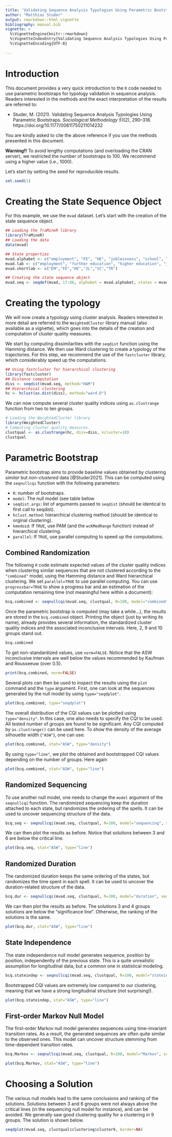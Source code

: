 ---
title: 'Validating Sequence Analysis Typologies Using Parametric Bootstrap: R Code introduction'
author: "Matthias Studer"
output: rmarkdown::html_vignette
bibliography: manual.bib 
vignette: >
  %\VignetteEngine{knitr::rmarkdown}
  %\VignetteIndexEntry{Validating Sequence Analysis Typologies Using Parametric Bootstrap: R Code introduction}
  %\VignetteEncoding{UTF-8}
    
---


# Introduction 

This document provides a very quick introduction to the `R` code needed to use parametric bootstraps for typology validation in sequence analysis. Readers interested in the methods and the exact interpretation of the results are referred to:

- Studer, M. (2021). Validating Sequence Analysis Typologies Using Parametric Bootstraps. *Sociological Methodology 51(2)*, 290--318. https://doi.org/10.1177/00811750211014232 

You are kindly asked to cite the above reference if you use the methods presented in this document. 

**Warning!!** To avoid lengthy computations (and overloading the CRAN server), we restricted the number of bootstraps to 100. We recommend using a higher value (i.e., 1000). 

Let's start by setting the seed for reproducible results.


```{r, message=FALSE}
set.seed(1)
```

# Creating the State Sequence Object
For this example, we use the `mvad` dataset. Let's start with the creation of the state sequence object.

```{r, message=FALSE}
## Loading the TraMineR library
library(TraMineR)
## Loading the data
data(mvad)

## State properties
mvad.alphabet <- c("employment", "FE", "HE", "joblessness", "school", "training")
mvad.lab <- c("employment", "further education", "higher education", "joblessness", "school", "training")
mvad.shortlab <- c("EM","FE","HE","JL","SC","TR")

## Creating the state sequence object
mvad.seq <- seqdef(mvad, 17:86, alphabet = mvad.alphabet, states = mvad.shortlab, labels = mvad.lab, xtstep = 6)

```


# Creating the typology

We will now create a typology using cluster analysis. Readers interested in more detail are referred to the `WeightedCluster` library manual (also available as a vignette), which goes into the details of the creation and computation of cluster quality measures. 

We start by computing dissimilarities with the `seqdist` function using the Hamming distance. We then use Ward clustering to create a typology of the trajectories. For this step, we recommend the use of the `fastcluster` library, which considerably speed up the computations.


```{r, cache=TRUE, message=FALSE}
## Using fastcluster for hierarchical clustering
library(fastcluster)
## Distance computation
diss <- seqdist(mvad.seq, method="HAM")
## Hierarchical clustering
hc <- hclust(as.dist(diss), method="ward.D")
```

We can now compute several cluster quality indices using `as.clustrange` function from two to ten groups.

```{r, message=FALSE}
# Loading the WeightedCluster library
library(WeightedCluster)
# Computing cluster quality measures.
clustqual <- as.clustrange(hc, diss=diss, ncluster=10)
clustqual
```

# Parametric Bootstrap

Parametric bootstrap aims to provide baseline values obtained by clustering *similar* but *non-clustered* data [@Studer2021]. This can be computed using the `seqnullcqi` function with the following parameters:

 - `R`: number of bootstraps.
 - `model`: The null model (see table below
 - `seqdist.args`: list of arguments passed to `seqdist` (should be identical to first call to seqdist).
 - `hclust.method`: hierarchical clustering method (should be identical to orginal clustering).
 - `kmedoid`: If `TRUE`, use PAM (and the `wcKMedRange` function) instead of hierarchical clustering.
 - `parallel`: If `TRUE`, use parallel computing to speed up the computations.


## Combined Randomization
The following `R` code estimate expected values of the cluster quality indices when clustering similar sequences that are not clustered according to the `"combined"` model, using the Hamming distance and Ward hierarchical clustering. We set `parallel=TRUE` to use parallel computing. You can use `progressbar=TRUE` to show a progress bar and an estimation of the computation remaining time (not meaningful here within a document):


```{r}
bcq.combined <- seqnullcqi(mvad.seq, clustqual, R=100, model="combined", seqdist.args=list(method="HAM"), hclust.method="ward.D", parallel = TRUE)
```
 

Once the parametric bootstrap is computed (may take a while...), the results are stored in the `bcq.combined` object. Printing the object (just by writing its name), already provides several information, the standardized cluster quality indices and the associated inconclusive intervals. Here, 2, 9 and 10 groups stand out.

```{r, size="tiny"}
bcq.combined
```

To get non-standardized values, use `norm=FALSE`. Notice that the ASW inconclusive intervals are well below the values recommended by Kaufman and Rousseeuw (over 0.5).


```{r, size="tiny"}
print(bcq.combined, norm=FALSE)
```

Several plots can then be used to inspect the results using the `plot` command and the `type` argument. First, one can look at the sequences generated by the null model by using `type="seqdplot"`. 


```{r, fig.width=8, fig.height=5, results="hide", dev="png"}
plot(bcq.combined, type="seqdplot")
```

The overall distribution of the CQI values can be plotted using `type="density"`. In this case, one also needs to specify the CQI to be used. All tested number of groups are found to be significant. Any CQI computed by `as.clustrange()` can be used here. To show the density of the average silhouette width (`"ASW"`), one can use:

```{r, fig.width=8, fig.height=5, results="hide", dev="png"}
plot(bcq.combined, stat="ASW", type="density")
```

By using `type="line"`, we plot the obtained and bootstrapped CQI values depending on the number of groups. Here again 

```{r, fig.width=8, fig.height=5, results="hide", dev="png"}
plot(bcq.combined, stat="ASW", type="line")
```


## Randomized Sequencing

To use another null model, one needs to change the `model` argument of the `seqnullcqi` function. The randomized sequencing keep the duration attached to each state, but randomizes the ordering of the spells. It can be used to uncover sequencing structure of the data. 

```{r}
bcq.seq <- seqnullcqi(mvad.seq, clustqual, R=100, model="sequencing", seqdist.args=list(method="HAM"), hclust.method="ward.D", parallel = TRUE)
```

We can then plot the results as before. Notice that solutions between 3 and 6 are below the critical line.

```{r, fig.width=8, fig.height=5, results="hide", dev="png"}
plot(bcq.seq, stat="ASW", type="line")
```



## Randomized Duration

The randomized duration keeps the same ordering of the states, but randomizes the time spent in each spell. It can be used to uncover the duration-related structure of the data. 

```{r}
bcq.dur <- seqnullcqi(mvad.seq, clustqual, R=100, model="duration", seqdist.args=list(method="HAM"), hclust.method="ward.D", parallel = TRUE)
```

We can then plot the results as before. The solutions 3 and 4 groups solutions are below the "significance line". Otherwise, the ranking of the solutions is the same. 

```{r, fig.width=8, fig.height=5, results="hide", dev="png"}
plot(bcq.dur, stat="ASW", type="line")
```

## State Independence

The state independence null model generates sequence, position by position, independently of the previous state. This is a quite unrealistic assumption for longitudinal data, but a common one in statistical modeling.


```{r, cache=TRUE}
bcq.stateindep <- seqnullcqi(mvad.seq, clustqual, R=100, model="stateindep", seqdist.args=list(method="HAM"), hclust.method="ward.D", parallel = TRUE)
```

Bootstrapped CQI values are extremely low compared to our clustering, meaning that we have a strong longitudinal structure (not surprising!).


```{r, fig.width=8, fig.height=5, results="hide", dev="png"}
plot(bcq.stateindep, stat="ASW", type="line")
```

## First-order Markov Null Model

The first-order Markov null model generates sequences using time-invariant transition rates. As a result, the generated sequences are often quite similar to the observed ones. This model can uncover structure stemming from time-dependent transition rates. 


```{r, cache=TRUE}
bcq.Markov <- seqnullcqi(mvad.seq, clustqual, R=100, model="Markov", seqdist.args=list(method="HAM"), hclust.method="ward.D", parallel = TRUE)
```



```{r, fig.width=8, fig.height=5, results="hide", dev="png"}
plot(bcq.Markov, stat="ASW", type="line")
```


# Choosing a Solution 

The various null models lead to the same conclusions and ranking of the solutions. Solutions between 3 and 6 groups were not always above the critical lines (in the sequencing null model for instance), and can be avoided. We generally saw good clustering quality for a clustering in 9 groups. The solution is shown below.


```{r, fig.width=10, fig.height=12, results="hide"}
seqdplot(mvad.seq, clustqual$clustering$cluster9, border=NA)
```

